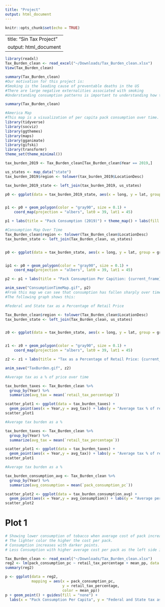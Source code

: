 ```yaml
---
title: "Project"
output: html_document
---
```


```r
knitr::opts_chunk$set(echo = TRUE)
```

---
title: "Sin Tax Project"
output: html_document
---

```r
library(readxl)
Tax_Burden_clean <- read_excel("~/Downloads/Tax_Burden_clean.xlsx")
View(Tax_Burden_clean)
```



```r
summary(Tax_Burden_clean)
#Our motivation for this project is:
#Smoking is the leading cause of preventable deaths in the US
#There are large negative externalities associated with smoking 
#Understanding consumption patterns is important to understanding how to reduce smoking

```



```r
summary(Tax_Burden_clean)

```


```r
#America Map
#This map is a visualization of per capita pack consumption over time. Darker red means more consumption
library(tidyverse)
library(socviz)
library(ggthemes)
library(maps)
library(gganimate)
library(gifski)
library(transformr)
theme_set(theme_minimal())

tax_burden_2019 <- Tax_Burden_clean[Tax_Burden_clean$Year == 2019,]

us_states <- map_data("state")
tax_burden_2019$region <- tolower(tax_burden_2019$LocationDesc)

tax_burden_2019_state <- left_join(tax_burden_2019, us_states)

p0 <- ggplot(data = tax_burden_2019_state, aes(x = long, y = lat, group = group, fill = `pack_consumption_pc`))


p1 <- p0 + geom_polygon(color = "gray90", size = 0.1) +
    coord_map(projection = "albers", lat0 = 39, lat1 = 45) 

p1 + labs(title = "Pack Consumption (2019)") + theme_map() + labs(fill = "pack_consumption_pc") + scale_fill_gradient(low = "white", high = "#CB454A")
```

```r
#Consumption Map Over Time
Tax_Burden_clean$region <- tolower(Tax_Burden_clean$LocationDesc) 
tax_burden_state <- left_join(Tax_Burden_clean, us_states)


p0 <- ggplot(data = tax_burden_state, aes(x = long, y = lat, group = group, fill = `Pack Consumption Per Capita`))


ip1 <- p0 + geom_polygon(color = "gray90", size = 0.1) +
    coord_map(projection = "albers", lat0 = 39, lat1 = 45) 

p2 <- p1 + labs(title = "Pack Consumption Per Capition: {current_frame} \n Source: Healthdata.gov") + theme_map() + scale_fill_gradient(low = "white", high = "#CB454A") + transition_manual(Year) + theme(legend.position = "bottom") + labs(fill = "Packs Per Person Per Year")

anim_save("ConsumptionTimeMap.gif", p2)
#From this map we can see that consumption has fallen sharply over time. 
#The following graph shows this:
```

```r
#Federal and State tax as a Percentage of Retail Price

Tax_Burden_clean$region <- tolower(Tax_Burden_clean$LocationDesc) 
tax_burden_state <- left_join(Tax_Burden_clean, us_states)


z0 <- ggplot(data = tax_burden_state, aes(x = long, y = lat, group = group, fill = `retail_tax_percentage`))


z1 <- z0 + geom_polygon(color = "gray90", size = 0.1) +
    coord_map(projection = "albers", lat0 = 39, lat1 = 45) 

z2 <- z1 + labs(title = "Tax as a Percentage of Retail Price: {current_frame} \n Source: Healthdata.gov") + theme_map() + scale_fill_gradient(low = "white", high = "#CB454A") + transition_manual(Year) + theme(legend.position = "bottom") + labs(fill = "Percentage")

anim_save("TaxBurden.gif", z2)

```
```r
#Average tax as a % of price over time

tax_burden_taxes <- Tax_Burden_clean %>%
  group_by(Year) %>%
  summarize(avg_tax = mean(`retail_tax_percentage`))

scatter_plot1 <- ggplot(data = tax_burden_taxes) +
  geom_point(aes(x = Year,y = avg_tax)) + labs(y = "Average tax % of retail cost")
scatter_plot1
```
```r
#Average tax burden as a %

tax_burden_taxes <- Tax_Burden_clean %>%
  group_by(Year) %>%
  summarize(avg_tax = mean(`retail_tax_percentage`))

scatter_plot1 <- ggplot(data = tax_burden_taxes) +
  geom_point(aes(x = Year,y = avg_tax)) + labs(y = "Average tax % of retail cost")
scatter_plot1
```

```r
#Average tax burden as a %

tax_burden_consumption_avg <- Tax_Burden_clean %>%
  group_by(Year) %>%
  summarize(avg_consumption = mean(`pack_consumption_pc`))

scatter_plot2 <- ggplot(data = tax_burden_consumption_avg) +
  geom_point(aes(x = Year,y = avg_consumption)) + labs(y = "Average per capita consumption")
scatter_plot2
```


# Plot 1 
```r
# Showing lower consumption of tobacco when average cost of pack increases.
# The lighter color the higher the cost per pack.
# Consumption increases with darker points.
# Less Consumption with higher average cost per pack as the left side is dense with lighter color dots.

Tax_Burden_clean <- read_excel("~/Downloads/Tax_Burden_clean.xlsx")
reg2 <- lm(pack_consumption_pc ~ retail_tax_percentage + mean_pp, data = Tax_Burden_clean) 
summary(reg2)

p <- ggplot(data = reg2,
            mapping = aes(x = pack_consumption_pc,
                          y = retail_tax_percentage,
                          color = mean_pp))
p + geom_point() + guides(fill = "none") +
  labs(x = "Pack Consumption Per Capita", y = "Federal and State tax as a Percentage of Retail Price", color = "Average Cost Per Pack")

```